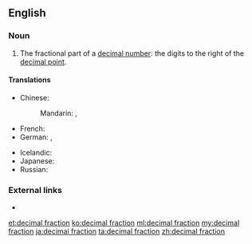 ==English==
===Noun===
{{en-noun|head=[[decimal]] [[fraction]]}}

# {{context|arithmetic|lang=en}} The fractional part of a [[decimal number]]: the digits to the right of the [[decimal point]].

====Translations====
{{trans-top|fractional part of a decimal number}}
* Chinese:
*: Mandarin: {{t|cmn|小數|sc=Hani}}, {{t|cmn|小数|tr=xiǎoshù|sc=Hani}}
* French: {{t+|fr|fraction décimale|f}}
* German: {{t+|de|Dezimalbruch|m}}, {{t-|de|Zehnerbruch|m}}
{{trans-mid}}
* Icelandic: {{t-|is|tugabrot|n}}
* Japanese: {{t+|ja|小数|tr=しょうすう, shōsū|sc=Jpan}}
* Russian: {{t-|ru|десятичная дробь|f|tr=desjatíčnaja drobʹ|sc=Cyrl}}
{{trans-bottom}}

===External links===
* {{pedia}}

[[et:decimal fraction]]
[[ko:decimal fraction]]
[[ml:decimal fraction]]
[[my:decimal fraction]]
[[ja:decimal fraction]]
[[ta:decimal fraction]]
[[zh:decimal fraction]]
